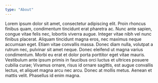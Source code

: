 ```yaml
---
type: "About"
---
```

Lorem ipsum dolor sit amet, consectetur adipiscing elit. Proin rhoncus finibus quam, condimentum tincidunt erat pharetra ac. Nunc ante sapien, congue vitae felis nec, lobortis viverra augue. Integer vitae nibh vel nunc finibus placerat. Aliquam tincidunt magna eros, nec maximus neque accumsan eget. Etiam vitae convallis massa. Donec diam nulla, volutpat a rutrum nec, pulvinar sit amet neque. Donec eleifend ut magna varius condimentum. Morbi eu erat et dolor porta porttitor eget vitae mauris. Vestibulum ante ipsum primis in faucibus orci luctus et ultrices posuere cubilia curae; Vivamus ornare, risus id ornare sagittis, est augue convallis lectus, et aliquet magna arcu nec arcu. Donec at mollis metus. Aenean et mattis velit. Phasellus id enim magna.